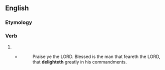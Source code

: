 ==English==

===Etymology===
{{suffix|delight|eth|lang=en}}

===Verb===
{{head|en|verb form}}

# {{en-archaic third-person singular of|delight}}
#* {{RQ:Authorized Version|Psalms|112|1}}
#*: Praise ye the LORD. Blessed is the man that feareth the LORD, that '''delighteth''' greatly in his commandments.
